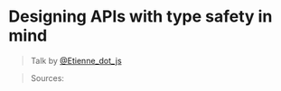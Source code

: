 # Designing APIs with type safety in mind

> Talk by [@Etienne_dot_js](https://twitter.com/Etienne_dot_js)

> Sources: [](https://github.com/etienne-dldc/talk-type-safe-api)

